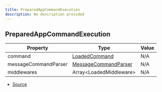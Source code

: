 ```yaml
---
title: PreparedAppCommandExecution
description: No description provided
---
```


## PreparedAppCommandExecution

| Property | Type | Value |
| ----------- | ----------- | ----------- |
| command | [LoadedCommand](/docs/api-reference/types/LoadedCommand) | N/A |
| messageCommandParser | [MessageCommandParser](/docs/api-reference/classes/MessageCommandParser) | N/A |
| middlewares | Array\<LoadedMiddleware> | N/A |


- [Source](https://github.com/underctrl-io/commandkit/blob/83ef44f10b86e30835e8636786e5222cac412af9/packages/commandkit/src/app/handlers/AppCommandHandler.ts#L57)